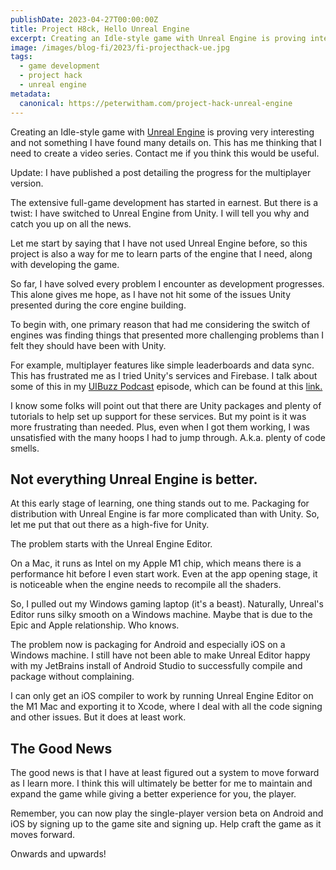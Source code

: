 ```yaml
---
publishDate: 2023-04-27T00:00:00Z
title: Project H8ck, Hello Unreal Engine
excerpt: Creating an Idle-style game with Unreal Engine is proving interesting and challenging. I like it.
image: /images/blog-fi/2023/fi-projecthack-ue.jpg
tags:
  - game development
  - project hack
  - unreal engine
metadata:
  canonical: https://peterwitham.com/project-hack-unreal-engine
---
```


Creating an Idle-style game with [Unreal Engine](https://www.unrealengine.com) is proving very interesting and not something I have found many details on. This has me thinking that I need to create a video series. Contact me if you think this would be useful.

Update: I have published a post detailing the progress for the multiplayer version.

The extensive full-game development has started in earnest. But there is a twist: I have switched to Unreal Engine from Unity. I will tell you why and catch you up on all the news.

Let me start by saying that I have not used Unreal Engine before, so this project is also a way for me to learn parts of the engine that I need, along with developing the game.

So far, I have solved every problem I encounter as development progresses. This alone gives me hope, as I have not hit some of the issues Unity presented during the core engine building.

To begin with, one primary reason that had me considering the switch of engines was finding things that presented more challenging problems than I felt they should have been with Unity.

For example, multiplayer features like simple leaderboards and data sync. This has frustrated me as I tried Unity's services and Firebase. I talk about some of this in my [UIBuzz Podcast](https://uibuzz.transistor.fm) episode, which can be found at this [link.](https://uibuzz.transistor.fm/38)

I know some folks will point out that there are Unity packages and plenty of tutorials to help set up support for these services. But my point is it was more frustrating than needed. Plus, even when I got them working, I was unsatisfied with the many hoops I had to jump through. A.k.a. plenty of code smells.

## Not everything Unreal Engine is better.

At this early stage of learning, one thing stands out to me. Packaging for distribution with Unreal Engine is far more complicated than with Unity. So, let me put that out there as a high-five for Unity.

The problem starts with the Unreal Engine Editor.

On a Mac, it runs as Intel on my Apple M1 chip, which means there is a performance hit before I even start work. Even at the app opening stage, it is noticeable when the engine needs to recompile all the shaders.

So, I pulled out my Windows gaming laptop (it's a beast). Naturally, Unreal's Editor runs silky smooth on a Windows machine. Maybe that is due to the Epic and Apple relationship. Who knows.

The problem now is packaging for Android and especially iOS on a Windows machine. I still have not been able to make Unreal Editor happy with my JetBrains install of Android Studio to successfully compile and package without complaining.

I can only get an iOS compiler to work by running Unreal Engine Editor on the M1 Mac and exporting it to Xcode, where I deal with all the code signing and other issues. But it does at least work.

## The Good News

The good news is that I have at least figured out a system to move forward as I learn more. I think this will ultimately be better for me to maintain and expand the game while giving a better experience for you, the player.

Remember, you can now play the single-player version beta on Android and iOS by signing up to the game site and signing up. Help craft the game as it moves forward.

Onwards and upwards!
